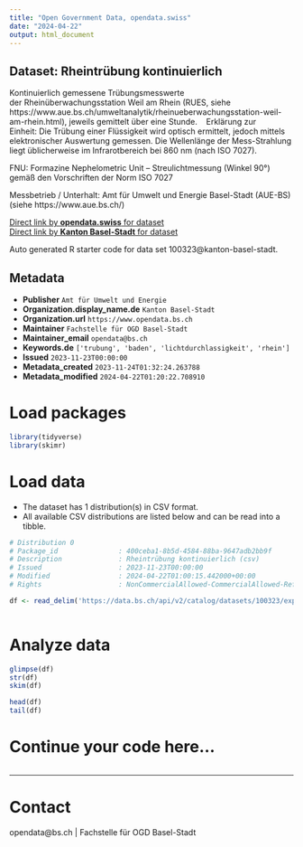 ```yaml
---
title: "Open Government Data, opendata.swiss"
date: "2024-04-22"
output: html_document
---
```


## Dataset: Rheintrübung kontinuierlich

Kontinuierlich gemessene Trübungsmesswerte der Rheinüberwachungsstation
Weil am Rhein (RUES, siehe
https://www.aue.bs.ch/umweltanalytik/rheinueberwachungsstation-weil-am-rhein.html),
jeweils gemittelt über eine Stunde. 
 
Erklärung zur Einheit: Die Trübung einer
Flüssigkeit wird optisch ermittelt, jedoch mittels elektronischer Auswertung
gemessen. Die Wellenlänge der Mess-Strahlung liegt üblicherweise im
Infrarotbereich bei 860 nm (nach ISO 7027). 

FNU: Formazine Nephelometric Unit – Streulichtmessung (Winkel 90°) gemäß den
Vorschriften der Norm ISO 7027 


Messbetrieb / Unterhalt: Amt
für Umwelt und Energie Basel-Stadt (AUE-BS) 
(siehe https://www.aue.bs.ch/)

[Direct link by **opendata.swiss** for dataset](https://opendata.swiss/de/dataset/rheintrubung-kontinuierlich)<br>
[Direct link by **Kanton Basel-Stadt** for dataset](https://data.bs.ch/explore/dataset/100323/)

Auto generated R starter code for data set 100323@kanton-basel-stadt.

## Metadata

- **Publisher** `Amt für Umwelt und Energie`
- **Organization.display_name.de** `Kanton Basel-Stadt`
- **Organization.url** `https://www.opendata.bs.ch`
- **Maintainer** `Fachstelle für OGD Basel-Stadt`
- **Maintainer_email** `opendata@bs.ch`
- **Keywords.de** `['trubung', 'baden', 'lichtdurchlassigkeit', 'rhein']`
- **Issued** `2023-11-23T00:00:00`
- **Metadata_created** `2023-11-24T01:32:24.263788`
- **Metadata_modified** `2024-04-22T01:20:22.708910`


# Load packages

```r

library(tidyverse)
library(skimr)

```

# Load data

-   The dataset has 1 distribution(s) in CSV format.
-   All available CSV distributions are listed below and can be read into a tibble.

```r

# Distribution 0
# Package_id               : 400ceba1-8b5d-4584-88ba-9647adb2bb9f
# Description              : Rheintrübung kontinuierlich (csv)
# Issued                   : 2023-11-23T00:00:00
# Modified                 : 2024-04-22T01:00:15.442000+00:00
# Rights                   : NonCommercialAllowed-CommercialAllowed-ReferenceNotRequired

df <- read_delim('https://data.bs.ch/api/v2/catalog/datasets/100323/exports/csv')



```

# Analyze data

```r

glimpse(df)
str(df)
skim(df)

head(df)
tail(df)

```

# Continue your code here...

```r

```

------------------------------------------------------------------------

# Contact

opendata@bs.ch | Fachstelle für OGD Basel-Stadt
